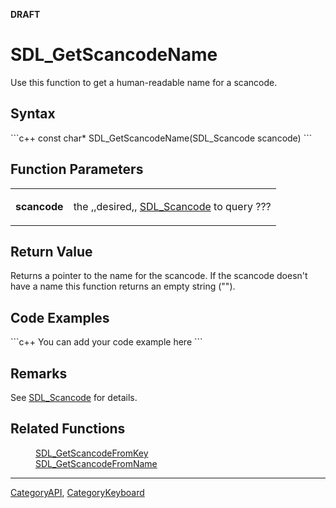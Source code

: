 <!-- pragma section-numbers off -->
<!-- pragma camelcase off -->
'''DRAFT'''

= SDL_GetScancodeName =
Use this function to get a human-readable name for a scancode.


== Syntax ==
```c++
const char* SDL_GetScancodeName(SDL_Scancode scancode)
```

== Function Parameters ==
{|
|'''scancode'''
|the ,,desired,, [[SDL_Scancode]] to query ???
|}

== Return Value ==
Returns a pointer to the name for the scancode. If the scancode doesn't have a name this function returns an empty string ("").

<!-- <span style="color: green;">Should scancode here be bold?  Should the pointer be mentioned?  Any error state?</span> -->

== Code Examples ==
```c++
You can add your code example here
```

== Remarks ==
See [[SDL_Scancode]] for details.

== Related Functions ==
:[[SDL_GetScancodeFromKey]]
:[[SDL_GetScancodeFromName]]

----
[[CategoryAPI]], [[CategoryKeyboard]]
